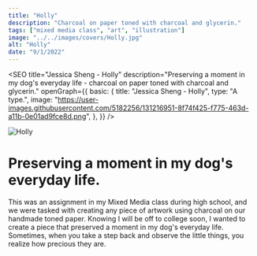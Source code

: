 ```yaml
---
title: "Holly"
description: "Charcoal on paper toned with charcoal and glycerin."
tags: ["mixed media class", "art", "illustration"]
image: "../../images/covers/Holly.jpg"
alt: "Holly"
date: "9/1/2022"
---
```



<SEO
  title="Jessica Sheng - Holly"
  description="Preserving a moment in my dog's everyday life - charcoal on paper toned with charcoal and glycerin."
  openGraph={{
    basic: {
      title: "Jessica Sheng - Holly",
      type: "A type.",
      image:
        "https://user-images.githubusercontent.com/5182256/131216951-8f74f425-f775-463d-a11b-0e01ad9fce8d.png",
    },
  }}
/>

<img src={CoverImage.src} alt="Holly" class="fullImgCover"/>
<div class="caseStudy">
<Overview
  year="2022"
  tags={["class project - mixed media"]}
>

<h1 slot="header">
  Preserving a moment in my dog's everyday life.
</h1>
<div slot="overviewDescription">
  <p>
    This was an assignment in my Mixed Media class during high school, and we were tasked 
    with creating any piece of artwork using charcoal on our handmade toned paper. Knowing 
    I will be off to college soon, I wanted to create a piece that preserved a moment in my dog's everyday life. 
    Sometimes, when you take a step back and observe the little things, you realize how precious they are.
  </p>
</div>

</Overview>

</div>